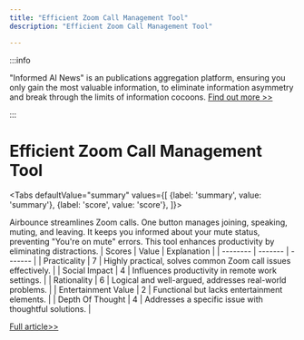 ```yaml
---
title: "Efficient Zoom Call Management Tool"
description: "Efficient Zoom Call Management Tool"

---
```



:::info

"Informed AI News" is an publications aggregation platform, ensuring you only gain the most valuable information, to eliminate information asymmetry and break through the limits of information cocoons.  [Find out more >>](/)

:::

# Efficient Zoom Call Management Tool


<Tabs
	defaultValue="summary"
	values={[
	{label: 'summary', value: 'summary'},
	{label: 'score', value: 'score'},
]}>
<TabItem value="summary">


Airbounce streamlines Zoom calls. One button manages joining, speaking, muting, and leaving. It keeps you informed about your mute status, preventing "You're on mute" errors. This tool enhances productivity by eliminating distractions.
</TabItem>
<TabItem value="score">
	| Scores     | Value   | Explanation |
	| -------- | ------- | ------- |
	| Practicality  | 7    | Highly practical, solves common Zoom call issues effectively.    |
	| Social Impact | 4     | Influences productivity in remote work settings.    |
	| Rationality    | 6    | Logical and well-argued, addresses real-world problems.    |
	| Entertainment Value    | 2    | Functional but lacks entertainment elements.    |
	| Depth Of Thought    | 4    | Addresses a specific issue with thoughtful solutions.    |
</TabItem>
</Tabs>

[Full article>>](https://www.producthunt.com/posts/airbounce-for-mac)
